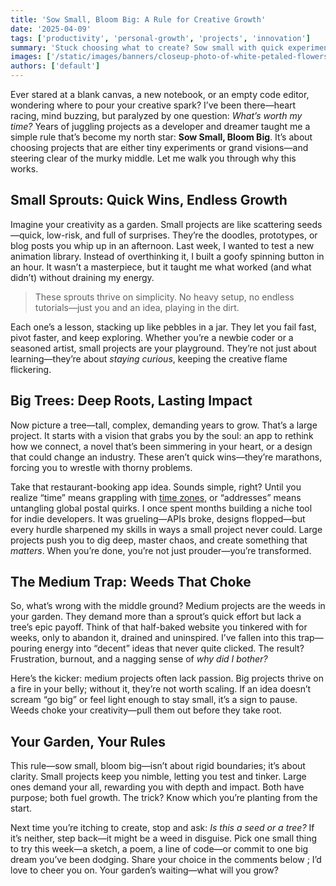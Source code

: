 ```yaml
---
title: 'Sow Small, Bloom Big: A Rule for Creative Growth'
date: '2025-04-09'
tags: ['productivity', 'personal-growth', 'projects', 'innovation']
summary: 'Stuck choosing what to create? Sow small with quick experiments or bloom big with epic visions—just avoid the medium trap that drains your spark.'
images: ['/static/images/banners/closeup-photo-of-white-petaled-flowers__kalljet__m8ayci69oWw.jpeg']
authors: ['default']
---
```


Ever stared at a blank canvas, a new notebook, or an empty code editor, wondering where to pour your creative spark? I’ve been there—heart racing, mind buzzing, but paralyzed by one question: _What’s worth my time?_ Years of juggling projects as a developer and dreamer taught me a simple rule that’s become my north star: **Sow Small, Bloom Big**. It’s about choosing projects that are either tiny experiments or grand visions—and steering clear of the murky middle. Let me walk you through why this works.

## Small Sprouts: Quick Wins, Endless Growth

Imagine your creativity as a garden. Small projects are like scattering seeds—quick, low-risk, and full of surprises. They’re the doodles, prototypes, or blog posts you whip up in an afternoon. Last week, I wanted to test a new animation library. Instead of overthinking it, I built a goofy spinning button in an hour. It wasn’t a masterpiece, but it taught me what worked (and what didn’t) without draining my energy.

> These sprouts thrive on simplicity. No heavy setup, no endless tutorials—just you and an idea, playing in the dirt.

Each one’s a lesson, stacking up like pebbles in a jar. They let you fail fast, pivot faster, and keep exploring. Whether you’re a newbie coder or a seasoned artist, small projects are your playground. They’re not just about learning—they’re about _staying curious_, keeping the creative flame flickering.

## Big Trees: Deep Roots, Lasting Impact

Now picture a tree—tall, complex, demanding years to grow. That’s a large project. It starts with a vision that grabs you by the soul: an app to rethink how we connect, a novel that’s been simmering in your heart, or a design that could change an industry. These aren’t quick wins—they’re marathons, forcing you to wrestle with thorny problems.

Take that restaurant-booking app idea. Sounds simple, right? Until you realize “time” means grappling with [time zones](https://en.wikipedia.org/wiki/Time_zone), or “addresses” means untangling global postal quirks. I once spent months building a niche tool for indie developers. It was grueling—APIs broke, designs flopped—but every hurdle sharpened my skills in ways a small project never could. Large projects push you to dig deep, master chaos, and create something that _matters_. When you’re done, you’re not just prouder—you’re transformed.

## The Medium Trap: Weeds That Choke

So, what’s wrong with the middle ground? Medium projects are the weeds in your garden. They demand more than a sprout’s quick effort but lack a tree’s epic payoff. Think of that half-baked website you tinkered with for weeks, only to abandon it, drained and uninspired. I’ve fallen into this trap—pouring energy into “decent” ideas that never quite clicked. The result? Frustration, burnout, and a nagging sense of _why did I bother?_

Here’s the kicker: medium projects often lack passion. Big projects thrive on a fire in your belly; without it, they’re not worth scaling. If an idea doesn’t scream “go big” or feel light enough to stay small, it’s a sign to pause. Weeds choke your creativity—pull them out before they take root.

## Your Garden, Your Rules

This rule—sow small, bloom big—isn’t about rigid boundaries; it’s about clarity. Small projects keep you nimble, letting you test and tinker. Large ones demand your all, rewarding you with depth and impact. Both have purpose; both fuel growth. The trick? Know which you’re planting from the start.

Next time you’re itching to create, stop and ask: _Is this a seed or a tree?_ If it’s neither, step back—it might be a weed in disguise. Pick one small thing to try this week—a sketch, a poem, a line of code—or commit to one big dream you’ve been dodging. Share your choice in the comments below <Twemoji emoji="backhand-index-pointing-down" />; I’d love to cheer you on. Your garden’s waiting—what will you grow?

